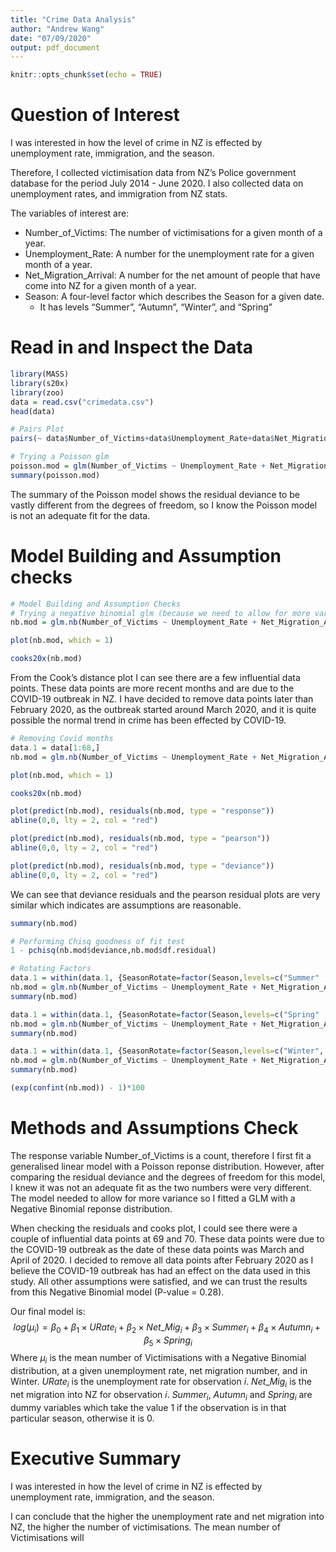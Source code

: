 ```yaml
---
title: "Crime Data Analysis"
author: "Andrew Wang"
date: "07/09/2020"
output: pdf_document
---
```


```r
knitr::opts_chunk$set(echo = TRUE)
```

# Question of Interest

I was interested in how the level of crime in NZ is effected by unemployment rate, immigration, and the season.

Therefore, I collected victimisation data from NZ's Police government database for the period July 2014 - June 2020. I also collected data on unemployment rates, and immigration from NZ stats.

The variables of interest are:

* Number_of_Victims: The number of victimisations for a given month of a year.
* Unemployment_Rate: A number for the unemployment rate for a given month of a year.
* Net_Migration_Arrival: A number for the net amount of people that have come into NZ for a given month of a year.
* Season: A four-level factor which describes the Season for a given date.
  + It has levels "Summer", "Autumn", "Winter", and "Spring"

# Read in and Inspect the Data
```r
library(MASS)
library(s20x)
library(zoo)
data = read.csv("crimedata.csv")
head(data)
```

```r
# Pairs Plot
pairs(~ data$Number_of_Victims+data$Unemployment_Rate+data$Net_Migration_Arrival, data = data)
```

```r
# Trying a Poisson glm
poisson.mod = glm(Number_of_Victims ~ Unemployment_Rate + Net_Migration_Arrival + as.factor(Season), data = data, family = "poisson")
summary(poisson.mod)
```
The summary of the Poisson model shows the residual deviance to be vastly different from the degrees of freedom, so I know the Poisson model is not an adequate fit for the data. 

# Model Building and Assumption checks

```r
# Model Building and Assumption Checks
# Trying a negative binomial glm (because we need to allow for more variance)
nb.mod = glm.nb(Number_of_Victims ~ Unemployment_Rate + Net_Migration_Arrival + as.factor(Season), data = data)
```

```r
plot(nb.mod, which = 1)
```

```r
cooks20x(nb.mod)
```
From the Cook's distance plot I can see there are a few influential data points. These data points are more recent months and are due to the COVID-19 outbreak in NZ. I have decided to remove data points later than February 2020, as the outbreak started around March 2020, and it is quite possible the normal trend in crime has been effected by COVID-19.

```r
# Removing Covid months
data.1 = data[1:68,]
nb.mod = glm.nb(Number_of_Victims ~ Unemployment_Rate + Net_Migration_Arrival + as.factor(Season), data = data.1)
```

```r
plot(nb.mod, which = 1)
```

```r
cooks20x(nb.mod)
```

```r
plot(predict(nb.mod), residuals(nb.mod, type = "response"))
abline(0,0, lty = 2, col = "red")
```

```r
plot(predict(nb.mod), residuals(nb.mod, type = "pearson"))
abline(0,0, lty = 2, col = "red")
```

```r
plot(predict(nb.mod), residuals(nb.mod, type = "deviance"))
abline(0,0, lty = 2, col = "red")
```
We can see that deviance residuals and the pearson residual plots are very similar which indicates are assumptions are reasonable.

```r
summary(nb.mod)
```

```r
# Performing Chisq goodness of fit test
1 - pchisq(nb.mod$deviance,nb.mod$df.residual)
```

```r
# Rotating Factors
data.1 = within(data.1, {SeasonRotate=factor(Season,levels=c("Summer" ,"Winter" , "Autumn", "Spring"))})
nb.mod = glm.nb(Number_of_Victims ~ Unemployment_Rate + Net_Migration_Arrival + SeasonRotate, data = data.1)
summary(nb.mod)

data.1 = within(data.1, {SeasonRotate=factor(Season,levels=c("Spring" ,"Winter" , "Autumn", "Summer"))})
nb.mod = glm.nb(Number_of_Victims ~ Unemployment_Rate + Net_Migration_Arrival + SeasonRotate, data = data.1)
summary(nb.mod)

data.1 = within(data.1, {SeasonRotate=factor(Season,levels=c("Winter", "Summer", "Autumn", "Spring"))})
nb.mod = glm.nb(Number_of_Victims ~ Unemployment_Rate + Net_Migration_Arrival + SeasonRotate, data = data.1)
summary(nb.mod)
```


```r
(exp(confint(nb.mod)) - 1)*100
```

# Methods and Assumptions Check
The response variable Number_of_Victims is a count, therefore I first fit a generalised linear model with a Poisson reponse distribution. However, after comparing the residual deviance and the degrees of freedom for this model, I knew it was not an adequate fit as the two numbers were very different. The model needed to allow for more variance so I fitted a GLM with a Negative Binomial reponse distribution.

When checking the residuals and cooks plot, I could see there were a couple of influential data points at 69 and 70. These data points were due to the COVID-19 outbreak as the date of these data points was March and April of 2020. I decided to remove all data points after February 2020 as I believe the COVID-19 outbreak has had an effect on the data used in this study. All other assumptions were satisfied, and we can trust the results from this Negative Binomial model (P-value = 0.28).

Our final model is:
$$log(\mu_i) = \beta_0 + \beta_1 \times URate_i + \beta_2 \times Net\_Mig_i + \beta_3 \times Summer_i + \beta_4 \times Autumn_i + \beta_5 \times Spring_i$$
Where $\mu_i$ is the mean number of Victimisations with a Negative Binomial distribution, at a given unemployment rate, net migration number, and in Winter. $URate_i$ is the unemployment rate for observation $i$. $Net\_Mig_i$ is the net migration into NZ for observation $i$. $Summer_i$, $Autumn_i$ and $Spring_i$ are dummy variables which take the value 1 if the observation is in that particular season, otherwise it is 0.

# Executive Summary
I was interested in how the level of crime in NZ is effected by unemployment rate, immigration, and the season.

I can conclude that the higher the unemployment rate and net migration into NZ, the higher the number of victimisations. The mean number of Victimisations will 


